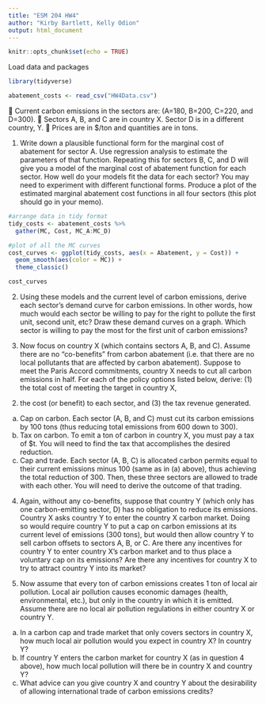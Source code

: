 ```yaml
---
title: "ESM 204 HW4"
author: "Kirby Bartlett, Kelly Odion"
output: html_document
---
```


```r
knitr::opts_chunk$set(echo = TRUE)
```


Load data and packages 
```r
library(tidyverse)

abatement_costs <- read_csv("HW4Data.csv")
```

 Current carbon emissions in the sectors are: (A=180, B=200, C=220, and D=300).
 Sectors A, B, and C are in country X. Sector D is in a different country, Y.
 Prices are in $/ton and quantities are in tons.

1. Write down a plausible functional form for the marginal cost of abatement for sector A. Use regression analysis to estimate the parameters of that function. Repeating this for sectors B, C, and D will give you a model of the marginal cost of abatement function for each sector. How well do your models fit the data for each sector? You may need to experiment with different functional forms. Produce a plot of the estimated marginal abatement cost functions in all four sectors (this plot should go in your memo).

```r
#arrange data in tidy format 
tidy_costs <- abatement_costs %>% 
  gather(MC, Cost, MC_A:MC_D)
```

```r
#plot of all the MC curves
cost_curves <- ggplot(tidy_costs, aes(x = Abatement, y = Cost)) +
  geom_smooth(aes(color = MC)) +
  theme_classic()

cost_curves 
```


2. Using these models and the current level of carbon emissions, derive each sector’s demand curve for carbon emissions. In other words, how much would each sector be willing to pay for the right to pollute the first unit, second unit, etc? Draw these demand curves on a graph. Which sector is willing to pay the most for the first unit of carbon emissions?

3. Now focus on country X (which contains sectors A, B, and C). Assume there are no “co-benefits” from carbon abatement (i.e. that there are no local pollutants that are affected by carbon abatement). Suppose to meet the Paris Accord commitments, country X needs to cut all carbon emissions in half. For each of the policy options listed below, derive: (1) the total cost of meeting the target in country X,
(2) the cost (or benefit) to each sector, and (3) the tax revenue generated.
a. Cap on carbon. Each sector (A, B, and C) must cut its carbon emissions by 100 tons (thus
reducing total emissions from 600 down to 300).
b. Tax on carbon. To emit a ton of carbon in country X, you must pay a tax of $t. You will need to
find the tax that accomplishes the desired reduction.
c. Cap and trade. Each sector (A, B, C) is allocated carbon permits equal to their current emissions
minus 100 (same as in (a) above), thus achieving the total reduction of 300. Then, these three
sectors are allowed to trade with each other. You will need to derive the outcome of that
trading.

4. Again, without any co-benefits, suppose that country Y (which only has one carbon-emitting sector, D)
has no obligation to reduce its emissions. Country X asks country Y to enter the country X carbon
market. Doing so would require country Y to put a cap on carbon emissions at its current level of
emissions (300 tons), but would then allow country Y to sell carbon offsets to sectors A, B, or C. Are
there any incentives for country Y to enter country X’s carbon market and to thus place a voluntary cap
on its emissions? Are there any incentives for country X to try to attract country Y into its market?

5. Now assume that every ton of carbon emissions creates 1 ton of local air pollution. Local air pollution
causes economic damages (health, environmental, etc.), but only in the country in which it is emitted.
Assume there are no local air pollution regulations in either country X or country Y.
a. In a carbon cap and trade market that only covers sectors in country X, how much local air
pollution would you expect in country X? In country Y?
b. If country Y enters the carbon market for country X (as in question 4 above), how much local
pollution will there be in country X and country Y?
c. What advice can you give country X and country Y about the desirability of allowing
international trade of carbon emissions credits?